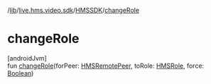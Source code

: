 /[lib](/api-reference/android/v2/home/content)/[live.hms.video.sdk](../index)/[HMSSDK](index)/[changeRole](change-role)

# changeRole

[androidJvm]\
fun [changeRole](change-role)(forPeer: [HMSRemotePeer](../../live.hms.video.sdk.models/-h-m-s-remote-peer/index), toRole: [HMSRole](../../live.hms.video.sdk.models.role/-h-m-s-role/index), force: [Boolean](https://kotlinlang.org/api/latest/jvm/stdlib/kotlin/-boolean/index.html))
